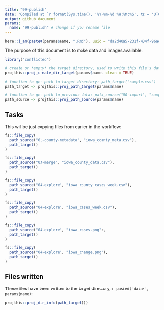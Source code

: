 ```yaml
---
title: "99-publish"
date: "Compiled at `r format(Sys.time(), '%Y-%m-%d %H:%M:%S', tz = 'UTC')` UTC"
output: github_document
params:
  name: "99-publish" # change if you rename file
---
```


```r
here::i_am(paste0(params$name, ".Rmd"), uuid = "da2d40a5-231f-404f-96ad-f86272f58669")
```

The purpose of this document is to make data and images available.

```r
library("conflicted")
```

```r
# create or *empty* the target directory, used to write this file's data: 
projthis::proj_create_dir_target(params$name, clean = TRUE)

# function to get path to target directory: path_target("sample.csv")
path_target <- projthis::proj_path_target(params$name)

# function to get path to previous data: path_source("00-import", "sample.csv")
path_source <- projthis::proj_path_source(params$name)
```

## Tasks

This will be just copying files from earlier in the workflow:

```r
fs::file_copy(
  path_source("01-county-metadata", "iowa_county_meta.csv"),
  path_target()
)
```


```r
fs::file_copy(
  path_source("03-merge", "iowa_county_data.csv"),
  path_target()
)
```


```r
fs::file_copy(
  path_source("04-explore", "iowa_county_cases_week.csv"),
  path_target()
)
```

```r
fs::file_copy(
  path_source("04-explore", "iowa_cases_week.csv"),
  path_target()
)
```

```r
fs::file_copy(
  path_source("04-explore", "iowa_cases.png"),
  path_target()
)
```

```r
fs::file_copy(
  path_source("04-explore", "iowa_change.png"),
  path_target()
)
```

## Files written

These files have been written to the target directory, ```r paste0("data/", params$name)```:

```r
projthis::proj_dir_info(path_target())
```
